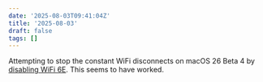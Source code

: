 ```yaml
---
date: '2025-08-03T09:41:04Z'
title: '2025-08-03'
draft: false
tags: []
---
```


Attempting to stop the constant WiFi disconnects on macOS 26 Beta 4 by [disabling WiFi 6E](https://support.apple.com/en-us/102285).
This seems to have worked.
